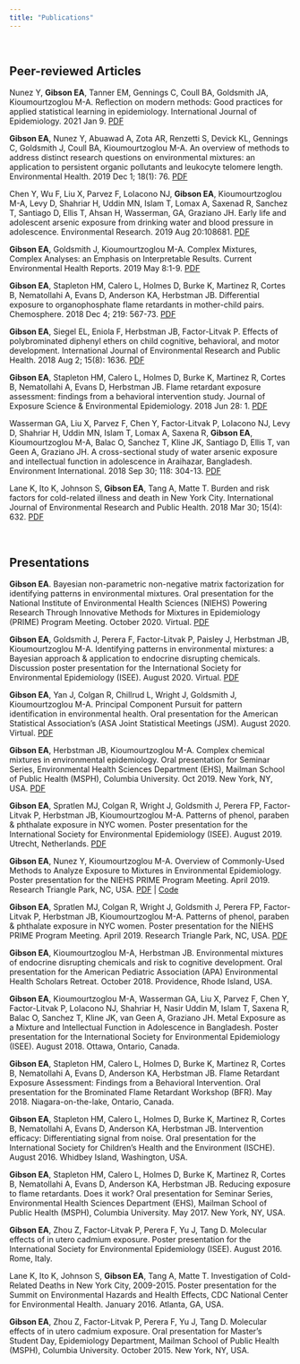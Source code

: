 ```yaml
---
title: "Publications"
---
```

<link rel="stylesheet" href="styles.css" type="text/css">
<link rel="stylesheet" href="academicons-1.8.6/css/academicons.min.css"/>

<br>

## Peer-reviewed Articles

Nunez Y, **Gibson EA**, Tanner EM, Gennings C, Coull BA, Goldsmith JA, Kioumourtzoglou M-A. Reflection on modern methods: Good practices for applied statistical learning in epidemiology. International Journal of Epidemiology. 2021 Jan 9. [PDF](papers/nunez_ije.pdf){target="_blank"} 

**Gibson EA**, Nunez Y, Abuawad A, Zota AR, Renzetti S, Devick KL, Gennings C, Goldsmith J, Coull BA, Kioumourtzoglou M-A. An overview of methods to address distinct research questions on environmental mixtures: an application to persistent organic pollutants and leukocyte telomere length. Environmental Health. 2019 Dec 1; 18(1): 76. [PDF](papers/gibson_eh.pdf){target="_blank"} 

Chen Y, Wu F, Liu X, Parvez F, LoIacono NJ, **Gibson EA**, Kioumourtzoglou M-A, Levy D, Shahriar H, Uddin MN, Islam T, Lomax A, Saxenad R, Sanchez T, Santiago D, Ellis T, Ahsan H, Wasserman, GA, Graziano JH. Early life and adolescent arsenic exposure from drinking water and blood pressure in adolescence. Environmental Research. 2019 Aug 20:108681. [PDF](papers/chen_er.pdf){target="_blank"} 

**Gibson EA**, Goldsmith J, Kioumourtzoglou M-A. Complex Mixtures, Complex Analyses: an Emphasis on Interpretable Results. Current Environmental Health Reports. 2019 May 8:1-9. [PDF](papers/gibson_cehr.pdf){target="_blank"} 

**Gibson EA**, Stapleton HM, Calero L, Holmes D, Burke K, Martinez R, Cortes B, Nematollahi A, Evans D, Anderson KA, Herbstman JB. Differential exposure to organophosphate flame retardants in mother-child pairs. Chemosphere. 2018 Dec 4; 219: 567-73. [PDF](papers/gibson_chemo.pdf){target="_blank"} 

**Gibson EA**, Siegel EL, Eniola F, Herbstman JB, Factor-Litvak P. Effects of polybrominated diphenyl ethers on child cognitive, behavioral, and motor development. International Journal of Environmental Research and Public Health. 2018 Aug 2; 15(8): 1636. [PDF](papers/gibson_ijerph.pdf){target="_blank"} 

**Gibson EA**, Stapleton HM, Calero L, Holmes D, Burke K, Martinez R, Cortes B, Nematollahi A, Evans D, Herbstman JB. Flame retardant exposure assessment: findings from a behavioral intervention study. Journal of Exposure Science & Environmental Epidemiology. 2018 Jun 28: 1. [PDF](papers/gibson_jesee.pdf){target="_blank"} 

Wasserman GA, Liu X, Parvez F, Chen Y, Factor-Litvak P, LoIacono NJ, Levy D, Shahriar H, Uddin MN, Islam T, Lomax A, Saxena R, **Gibson EA**, Kioumourtzoglou M-A, Balac O, Sanchez T, Kline JK, Santiago D, Ellis T, van Geen A, Graziano JH. A cross-sectional study of water arsenic exposure and intellectual function in adolescence in Araihazar, Bangladesh. Environment International. 2018 Sep 30; 118: 304-13. [PDF](papers/wasserman.pdf){target="_blank"} 

Lane K, Ito K, Johnson S, **Gibson EA**, Tang A, Matte T. Burden and risk factors for cold-related illness and death in New York City. International Journal of Environmental Research and Public Health. 2018 Mar 30; 15(4): 632. [PDF](papers/lane.pdf){target="_blank"} 

<br>

## Presentations

**Gibson EA**. Bayesian non-parametric non-negative matrix factorization for identifying patterns in environmental mixtures. Oral presentation for the National Institute of Environmental Health Sciences (NIEHS) Powering Research Through Innovative Methods for Mixtures in Epidemiology (PRIME) Program Meeting. October 2020. Virtual. [PDF](papers/gibson_prime.pdf){target="_blank"}

**Gibson EA**, Goldsmith J, Perera F, Factor-Litvak P, Paisley J, Herbstman JB, Kioumourtzoglou M-A. Identifying patterns in environmental mixtures: a Bayesian approach & application to endocrine disrupting chemicals. Discussion poster presentation for the International Society for Environmental Epidemiology (ISEE). August 2020. Virtual. [PDF](papers/isee_2020_gibson.pdf){target="_blank"}

**Gibson EA**, Yan J, Colgan R, Chillrud L, Wright J, Goldsmith J, Kioumourtzoglou M-A. Principal Component Pursuit for pattern identification in environmental health. Oral presentation for the American Statistical Association's (ASA Joint Statistical Meetings (JSM). August 2020. Virtual. [PDF](papers/jsm_2020.pdf){target="_blank"}

**Gibson EA**, Herbstman JB, Kioumourtzoglou M-A. Complex chemical mixtures in environmental epidemiology. Oral presentation for Seminar Series, Environmental Health Sciences Department (EHS), Mailman School of Public Health (MSPH), Columbia University. Oct 2019. New York, NY, USA. [PDF](papers/EHS_Seminar_Oct_7.pdf){target="_blank"}

**Gibson EA**, Spratlen MJ, Colgan R, Wright J, Goldsmith J, Perera FP, Factor-Litvak P, Herbstman JB, Kioumourtzoglou M-A. Patterns of phenol, paraben & phthalate exposure in NYC women. Poster presentation for the International Society for Environmental Epidemiology (ISEE). August 2019. Utrecht, Netherlands. [PDF](papers/niehs_pcp_poster.pdf){target="_blank"} 

**Gibson EA**, Nunez Y, Kioumourtzoglou M-A. Overview of Commonly-Used Methods to Analyze Exposure to Mixtures in Environmental Epidemiology. Poster presentation for the NIEHS PRIME Program Meeting. April 2019. Research Triangle Park, NC, USA. [PDF](papers/NIEHS_PRIME_Overview.pdf){target="_blank"}  | [Code](https://github.com/lizzyagibson/NIEHS-PRIME-Overview-Poster)

**Gibson EA**, Spratlen MJ, Colgan R, Wright J, Goldsmith J, Perera FP, Factor-Litvak P, Herbstman JB, Kioumourtzoglou M-A. Patterns of phenol, paraben & phthalate exposure in NYC women. Poster presentation for the NIEHS PRIME Program Meeting. April 2019. Research Triangle Park, NC, USA. [PDF](papers/niehs_pcp_poster.pdf){target="_blank"} 

**Gibson EA**, Kioumourtzoglou M-A, Herbstman JB. Environmental mixtures of endocrine disrupting chemicals and risk to cognitive development. Oral presentation for the American Pediatric Association (APA) Environmental Health Scholars Retreat. October 2018. Providence, Rhode Island, USA.

**Gibson EA**, Kioumourtzoglou M-A, Wasserman GA, Liu X, Parvez F, Chen Y, Factor-Litvak P,  LoIacono NJ, Shahriar H, Nasir Uddin M, Islam T, Saxena R, Balac O, Sanchez T, Kline JK, van Geen A, Graziano JH. Metal Exposure as a Mixture and Intellectual Function in Adolescence in Bangladesh. Poster presentation for the International Society for Environmental Epidemiology (ISEE). August 2018. Ottawa, Ontario, Canada.

**Gibson EA**, Stapleton HM, Calero L, Holmes D, Burke K, Martinez R, Cortes B, Nematollahi A, Evans D, Anderson KA, Herbstman JB. Flame Retardant Exposure Assessment: Findings from a Behavioral Intervention. Oral presentation for the Brominated Flame Retardant Workshop (BFR). May 2018. Niagara-on-the-lake, Ontario, Canada.

**Gibson EA**, Stapleton HM, Calero L, Holmes D, Burke K, Martinez R, Cortes B, Nematollahi A, Evans D, Anderson KA, Herbstman JB. Intervention efficacy: Differentiating signal from noise. Oral presentation for the International Society for Children’s Health and the Environment (ISCHE). August 2016. Whidbey Island, Washington, USA.

**Gibson EA**, Stapleton HM, Calero L, Holmes D, Burke K, Martinez R, Cortes B, Nematollahi A, Evans D, Anderson KA, Herbstman JB. Reducing exposure to flame retardants. Does it work? Oral presentation for Seminar Series, Environmental Health Sciences Department (EHS), Mailman School of Public Health (MSPH), Columbia University. May 2017. New York, NY, USA.

**Gibson EA**, Zhou Z, Factor-Litvak P, Perera F, Yu J, Tang D. Molecular effects of in utero cadmium exposure. Poster presentation for the International Society for Environmental Epidemiology (ISEE). August 2016. Rome, Italy.

Lane K, Ito K, Johnson S, **Gibson EA**, Tang A, Matte T. Investigation of Cold-Related Deaths in New York City, 2009-2015. Poster presentation for the Summit on Environmental Hazards and Health Effects, CDC National Center for Environmental Health. January 2016. Atlanta, GA, USA.

**Gibson EA**, Zhou Z, Factor-Litvak P, Perera F, Yu J, Tang D. Molecular effects of in utero cadmium exposure. Oral presentation for Master’s Student Day, Epidemiology Department, Mailman School of Public Health (MSPH), Columbia University. October 2015. New York, NY, USA.

